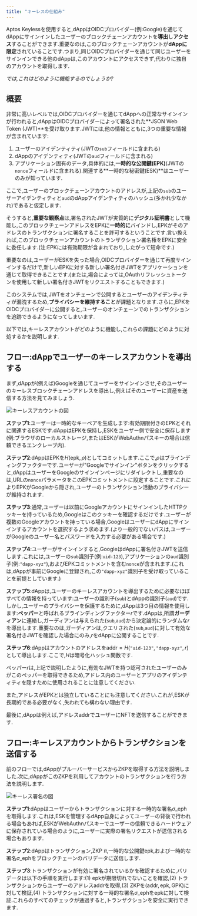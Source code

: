```yaml
---
title: "キーレスの仕組み"
---
```



Aptos Keylessを使用すると,dAppはOIDCプロバイダー(例:Google)を通じてdAppにサインインしたユーザーのブロックチェーンアカウントを**導出**し**アクセス**することができます.重要なのは,このブロックチェーンアカウントが**dAppに限定**されていることです.つまり,同じOIDCプロバイダーを通じて同じユーザーをサインインできる他のdAppは,このアカウントにアクセスできず,代わりに独自のアカウントを取得します.

_では,これはどのように機能するのでしょうか?_

<YouTube title="キーレスプレゼンテーション" id="sKqeGR4BoI0" />

## 概要

非常に高いレベルでは,OIDCプロバイダーを通じてdAppへの正常なサインインが行われると,dAppはOIDCプロバイダーによって署名された\*\*JSON Web Token (JWT)\*\*を受け取ります.JWTには,他の情報とともに,3つの重要な情報が含まれています:

1. ユーザーのアイデンティティ(JWTの`sub`フィールドに含まれる)
2. dAppのアイデンティティ(JWTの`aud`フィールドに含まれる)
3. アプリケーション固有のデータ,具体的には,**一時的な公開鍵(EPK)**(JWTの`nonce`フィールドに含まれる).関連する\*\*一時的な秘密鍵(ESK)\*\*はユーザーのみが知っています.

ここで,ユーザーのブロックチェーンアカウントのアドレスが,上記の`sub`のユーザーアイデンティティと`aud`のdAppアイデンティティのハッシュ(多かれ少なかれ)であると仮定します.

そうすると,**重要な観察点**は,署名されたJWTが実質的に**デジタル証明書**として機能し,このブロックチェーンアドレスをEPKに**一時的に**バインドし,EPKがそのアドレスのトランザクションに署名することを許可するということです.言い換えれば,このブロックチェーンアカウントのトランザクション署名権をEPKに安全に委任します.(注:EPKには有効期限が含まれており,したがって短命です.)

重要なのは,ユーザーがESKを失った場合,OIDCプロバイダーを通じて再度サインインするだけで,新しいEPKに対する新しい署名付きJWTをアプリケーションを通じて取得できることです.(または,場合によっては,OAuthリフレッシュトークンを使用して新しい署名付きJWTをリクエストすることもできます.)

このシステムでは,JWTをオンチェーンで公開するとユーザーのアイデンティティが漏洩するため,**プライバシーを維持すること**が課題となります.さらに,EPKをOIDCプロバイダーに公開すると,ユーザーのオンチェーンでのトランザクションを追跡できるようになってしまいます.

以下では,キーレスアカウントがどのように機能し,これらの課題にどのように対処するかを説明します.

## フロー:dAppでユーザーのキーレスアカウントを導出する

まず,dAppが(例えば)Googleを通じてユーザーをサインインさせ,そのユーザーのキーレスブロックチェーンアドレスを導出し,例えばそのユーザーに資産を送信する方法を見てみましょう.

![キーレスアカウントの図](/images/aptos-keyless/keyless-account.png "キーレスアカウントの図")

**ステップ1**:ユーザーは一時的なキーペアを生成します:有効期限付きのEPKとそれに関連するESKです.dAppはEPKを保持し,ESKをユーザー側で安全に保存します(例:ブラウザのローカルストレージ,またはESKがWebAuthnパスキーの場合は信頼できるエンクレーブ内).

**ステップ2**:dAppはEPKを$H(\mathsf{epk}, \rho)$としてコミットします.ここで,$\rho$はブラインディングファクターです.ユーザーが"Googleでサインイン"ボタンをクリックすると,dAppはユーザーをGoogleのサインインページにリダイレクトし,重要なのは,URLの`nonce`パラメータをこのEPKコミットメントに設定することです.これによりEPKがGoogleから隠され,ユーザーのトランザクション活動のプライバシーが維持されます.

**ステップ3**:通常,ユーザーは以前にGoogleアカウントにサインインしたHTTPクッキーを持っているため,Googleはこのクッキーを確認するだけです.ユーザーが複数のGoogleアカウントを持っている場合,GoogleはユーザーにdAppにサインインするアカウントを選択するよう求めます.(より一般的でないパスは,ユーザーがGoogleのユーザー名とパスワードを入力する必要がある場合です.)

**ステップ4**:ユーザーがサインインすると,GoogleはdAppに署名付きJWTを送信します.これには,ユーザーの`sub`識別子(例:`uid-123`),アプリケーションの`aud`識別子(例:`"dapp-xyz"`),およびEPKコミットメントを含む`nonce`が含まれます.(これは,dAppが事前にGoogleに登録され,この`"dapp-xyz"`識別子を受け取っていることを前提としています.)

**ステップ5**:dAppは,ユーザーのキーレスアカウントを導出するために必要なほぼすべての情報を持っています:ユーザーの識別子(`sub`)とdAppの識別子(`aud`)です.しかし,ユーザーのプライバシーを保護するために,dAppは3つ目の情報を使用します:**ペッパー**と呼ばれるブラインディングファクター$r$です.dAppは,所謂**ガーディアン**に連絡し,ガーディアンは与えられた(`sub`,`aud`)から決定論的にランダムな$r$を導出します.重要なのは,ガーディアンは,クエリされた(`sub`,`aud`)に対して有効な署名付きJWTを確認した場合にのみ,$r$をdAppに公開することです.

**ステップ6**:dAppはアカウントのアドレスを$\mathsf{addr} = H(\texttt{"uid-123"}, \texttt{"dapp-xyz"}, r)$として導出します.ここで,$H$は暗号化ハッシュ関数です.

ペッパー$r$は,上記で説明したように,有効なJWTを持つ認可されたユーザーのみがこのペッパーを取得できるため,アドレス内のユーザーとアプリのアイデンティティを隠すために使用されることに注意してください.

また,アドレスがEPKとは独立していることにも注意してください.これが,ESKが長期的である必要がなく,失われても構わない理由です.

最後に,dAppは例えば,アドレス$\mathsf{addr}$でユーザーにNFTを送信することができます.

## フロー:キーレスアカウントからトランザクションを送信する

前のフローでは,dAppがプルーバーサービスからZKPを取得する方法を説明しました.次に,dAppがこのZKPを利用してアカウントのトランザクションを行う方法を説明します.

![キーレス署名の図](/images/aptos-keyless/keyless-signing.png "キーレス署名の図")

**ステップ1**:dAppはユーザーからトランザクションに対する一時的な署名$\sigma\_\mathsf{eph}$を取得します.これは,ESKを管理するdApp自身によってユーザーの背後で行われる場合もあれば,ESKがWebAuthnパスキーでユーザーの信頼できるハードウェアに保存されている場合のように,ユーザーに実際の署名リクエストが送信される場合もあります.

**ステップ2**:dAppはトランザクション,ZKP $\pi$,一時的な公開鍵$\mathsf{epk}$,および一時的な署名$\sigma\_\mathsf{eph}$をブロックチェーンのバリデータに送信します.

**ステップ3**:トランザクションが有効に署名されているかを確認するために,バリデータは以下の手順を実行します:(1) $\mathsf{epk}$が期限切れでないことを確認,(2) トランザクションからユーザーのアドレス$\mathsf{addr}$を取得,(3) ZKPを$(\mathsf{addr}, \mathsf{epk}, \mathsf{GPK})$に対して検証,(4) トランザクションに対する一時的な署名$\sigma\_\mathsf{eph}$を$\mathsf{epk}$に対して検証.これらのすべてのチェックが通過すると,トランザクションを安全に実行できます.
